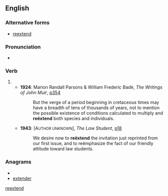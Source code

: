 ==English==

===Alternative forms===
* [[reextend]]

===Pronunciation===
* {{a|UK}} {{IPA|/ɹi.ɛksˈtɛnd/}}

===Verb===
{{en-verb}}

# {{rare spelling of|re-extend}}
#* '''1924''': Marion Randall Parsons & William Frederic Badè, ''The Writings of John Muir'', [http://www.google.co.uk/books?id=xrAhEYqkZB8C&q=%22re%C3%ABxtend%22&dq=%22re%C3%ABxtend%22&pgis=1 p354]
#*: But the verge of a period beginning in cretaceous times may have a breadth of tens of thousands of years, not to mention the possible existence of conditions calculated to multiply and '''reëxtend''' both species and individuals.
#* '''1943''': [A<small>UTHOR UNKNOWN</small>], ''The Law Student'', [http://www.google.co.uk/books?id=WRcvAAAAIAAJ&q=%22re%C3%ABxtend%22&dq=%22re%C3%ABxtend%22&pgis=1 p18]
#*: We desire now to '''reëxtend''' the invitation just reprinted from our first issue, and to reëmphasize the fact of our friendly attitude toward law students.

===Anagrams===
* {{alphagram|deeenrtx}}
* [[extender#English|extender]]

[[Category:English terms spelled with Ë|reextend]]